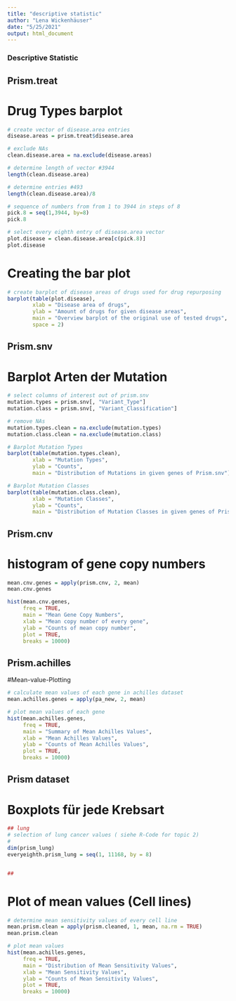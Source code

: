 ```yaml
---
title: "descriptive statistic"
author: "Lena Wickenhäuser"
date: "5/25/2021"
output: html_document
---
```

### Descriptive Statistic

## Prism.treat
# Drug Types barplot

```r
# create vector of disease.area entries
disease.areas = prism.treat$disease.area

# exclude NAs
clean.disease.area = na.exclude(disease.areas)

# determine length of vector #3944
length(clean.disease.area)

# determine entries #493
length(clean.disease.area)/8

# sequence of numbers from from 1 to 3944 in steps of 8
pick.8 = seq(1,3944, by=8)
pick.8

# select every eighth entry of disease.area vector
plot.disease = clean.disease.area[c(pick.8)]
plot.disease
```

# Creating the bar plot
```r
# create barplot of disease areas of drugs used for drug repurposing
barplot(table(plot.disease),
        xlab = "Disease area of drugs",
        ylab = "Amount of drugs for given disease areas",
        main = "Overview barplot of the original use of tested drugs",
        space = 2)
```

## Prism.snv
# Barplot Arten der Mutation
```r
# select columns of interest out of prism.snv
mutation.types = prism.snv[, "Variant_Type"]
mutation.class = prism.snv[, "Variant_Classification"]

# remove NAs
mutation.types.clean = na.exclude(mutation.types)
mutation.class.clean = na.exclude(mutation.class)

# Barplot Mutation Types
barplot(table(mutation.types.clean),
        xlab = "Mutation Types",
        ylab = "Counts",
        main = "Distribution of Mutations in given genes of Prism.snv")

# Barplot Mutation Classes
barplot(table(mutation.class.clean),
        xlab = "Mutation Classes",
        ylab = "Counts",
        main = "Distribution of Mutation Classes in given genes of Prism.snv")
```

## Prism.cnv
# histogram of gene copy numbers
```r
mean.cnv.genes = apply(prism.cnv, 2, mean)
mean.cnv.genes

hist(mean.cnv.genes,
     freq = TRUE,
     main = "Mean Gene Copy Numbers",
     xlab = "Mean copy number of every gene",
     ylab = "Counts of mean copy number",
     plot = TRUE,
     breaks = 10000)
```
## Prism.achilles
#Mean-value-Plotting

```r
# calculate mean values of each gene in achilles dataset
mean.achilles.genes = apply(pa_new, 2, mean)

# plot mean values of each gene
hist(mean.achilles.genes,
     freq = TRUE,
     main = "Summary of Mean Achilles Values",
     xlab = "Mean Achilles Values",
     ylab = "Counts of Mean Achilles Values",
     plot = TRUE,
     breaks = 10000)
```

## Prism dataset
# Boxplots für jede Krebsart

```r
## lung
# selection of lung cancer values ( siehe R-Code for topic 2)
# 
dim(prism_lung)
everyeighth.prism_lung = seq(1, 11168, by = 8)


## 
```

# Plot of mean values (Cell lines)

```r
# determine mean sensitivity values of every cell line
mean.prism.clean = apply(prism.cleaned, 1, mean, na.rm = TRUE)
mean.prism.clean

# plot mean values
hist(mean.achilles.genes,
     freq = TRUE,
     main = "Distribution of Mean Sensitivity Values",
     xlab = "Mean Sensitivity Values",
     ylab = "Counts of Mean Sensitivity Values",
     plot = TRUE,
     breaks = 10000)
```
```r

```

